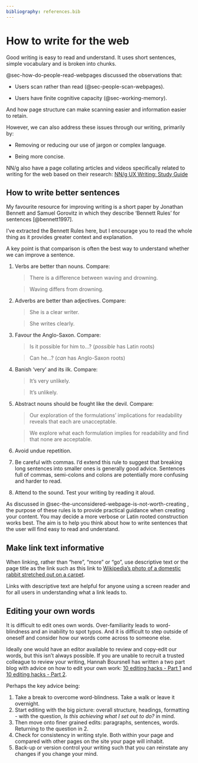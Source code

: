 ```yaml
---
bibliography: references.bib
---
```


# How to write for the web {#sec-how-to-write-for-the-web}

::: {.callout-important .unnumbered title="Summary" appearance="simple" icon="false"}
Good writing is easy to read and understand. It uses short sentences, simple vocabulary and is broken into chunks.
:::

@sec-how-do-people-read-webpages discussed the observations that:

-   Users scan rather than read (@sec-people-scan-webpages).

-   Users have finite cognitive capacity (@sec-working-memory).

And how page structure can make scanning easier and information easier to retain.

However, we can also address these issues through our writing, primarily by:

-   Removing or reducing our use of jargon or complex language.

-   Being more concise.

NN/g also have a page collating articles and videos specifically related to writing for the web based on their research: [NN/g UX Writing: Study Guide](https://www.nngroup.com/articles/ux-writing-study-guide/)

## How to write better sentences {#sec-how-to-write-better-sentences}

My favourite resource for improving writing is a short paper by Jonathan Bennett and Samuel Gorovitz in which they describe 'Bennett Rules' for sentences [@bennett1997].

I've extracted the Bennett Rules here, but I encourage you to read the whole thing as it provides greater context and explanation.

A key point is that comparison is often the best way to understand whether we can improve a sentence.

1.  Verbs are better than nouns. Compare:

    > There is a difference between waving and drowning.

    > Waving differs from drowning.

2.  Adverbs are better than adjectives. Compare:

    > She is a clear writer.

    > She writes clearly.

3.  Favour the Anglo-Saxon. Compare:

    > Is it possible for him to...? (*possible* has Latin roots)

    > Can he...? (*can* has Anglo-Saxon roots)

4.  Banish 'very' and its ilk. Compare:

    > It's very unlikely.

    > It's unlikely.

5.  Abstract nouns should be fought like the devil. Compare:

    > Our exploration of the formulations' implications for readability reveals that each are unacceptable.

    > We explore what each formulation implies for readability and find that none are acceptable.

6.  Avoid undue repetition.

7.  Be careful with commas. I'd extend this rule to suggest that breaking long sentences into smaller ones is generally good advice. Sentences full of commas, semi-colons and colons are potentially more confusing and harder to read.

8.  Attend to the sound. Test your writing by reading it aloud.

As discussed in @sec-the-unconsidered-webpage-is-not-worth-creating , the purpose of these rules is to provide practical guidance when creating your content. You may decide a more verbose or Latin rooted construction works best. The aim is to help you think about how to write sentences that the user will find easy to read and understand.

## Make link text informative {#sec-make-link-text-informative}

When linking, rather than "here", "more" or "go", use descriptive text or the page title as the link such as this link to [Wikipedia's photo of a domestic rabbit stretched out on a carpet](https://en.wikipedia.org/wiki/Domestic_rabbit#/media/File:Domestic_Rabbit_Relaxed_on_Carpet.jpg).

Links with descriptive text are helpful for anyone using a screen reader and for all users in understanding what a link leads to.

## Editing your own words {#sec-editing-your-own-words}

It is difficult to edit ones own words. Over-familiarity leads to word-blindness and an inability to spot typos. And it is difficult to step outside of oneself and consider how our words come across to someone else.

Ideally one would have an editor available to review and copy-edit our words, but this isn't always possible. If you are unable to recruit a trusted colleague to review your writing, Hannah Boursnell has written a two part blog with advice on how to edit your own work: [10 editing hacks - Part 1](https://www.hannahboursnell.com/blog/10editinghacks) and [10 editing hacks - Part 2](https://www.hannahboursnell.com/blog/10editinghacks2).

Perhaps the key advice being:

1.  Take a break to overcome word-blindness. Take a walk or leave it overnight.
2.  Start editing with the big picture: overall structure, headings, formatting - with the question, *Is this achieving what I set out to do?* in mind.
3.  Then move onto finer grained edits: paragraphs, sentences, words. Returning to the question in 2.
4.  Check for consistency in writing style. Both within your page and compared with other pages on the site your page will inhabit.
5.  Back-up or version control your writing such that you can reinstate any changes if you change your mind.
